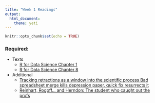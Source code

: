 ```yaml
---
title: "Week 1 Readings"
output: 
  html_document: 
    theme: yeti
---
```


```r
knitr::opts_chunk$set(echo = TRUE)
```

### Required:

- Texts
    - [R for Data Science Chapter 1](http://r4ds.had.co.nz/introduction.html)
    - [R for Data Science Chapter 8](http://r4ds.had.co.nz/workflow-projects.html)
- Additional
    - [Tracking retractions as a window into the scientific process Bad spreadsheet merge kills depression paper, quick fix resurrects it](http://retractionwatch.com/2014/07/01/bad-spreadsheet-merge-kills-depression-paper-quick-fix-resurrects-it/)
    - [Reinhart, Rogoff... and Herndon: The student who caught out the profs](http://www.bbc.com/news/magazine-22223190)
